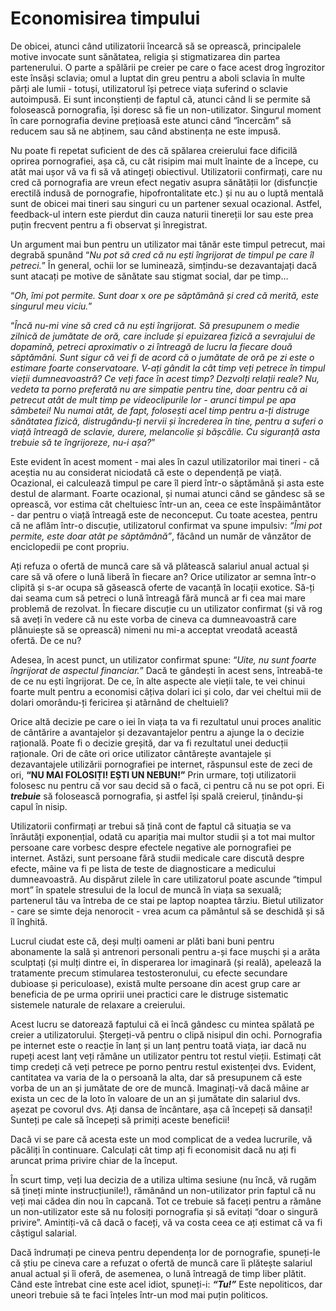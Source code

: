 # Economisirea timpului

De obicei, atunci când utilizatorii încearcă să se oprească, principalele motive invocate sunt sănătatea, religia și stigmatizarea din partea partenerului. O parte a spălării pe creier pe care o face acest drog îngrozitor este însăși sclavia; omul a luptat din greu pentru a aboli sclavia în multe părți ale lumii - totuși, utilizatorul își petrece viața suferind o sclavie autoimpusă. Ei sunt inconștienți de faptul că, atunci când li se permite să folosească pornografia, își doresc să fie un non-utilizator. Singurul moment în care pornografia devine prețioasă este atunci când "încercăm" să reducem sau să ne abținem, sau când abstinența ne este impusă.

Nu poate fi repetat suficient de des că spălarea creierului face dificilă oprirea pornografiei, așa că, cu cât risipim mai mult înainte de a începe, cu atât mai ușor vă va fi să vă atingeți obiectivul. Utilizatorii confirmați, care nu cred că pornografia are vreun efect negativ asupra sănătății lor (disfuncție erectilă indusă de pornografie, hipofrontalitate etc.) și nu au o luptă mentală sunt de obicei mai tineri sau singuri cu un partener sexual ocazional. Astfel, feedback-ul intern este pierdut din cauza naturii tinereții lor sau este prea puțin frecvent pentru a fi observat și înregistrat.

Un argument mai bun pentru un utilizator mai tânăr este timpul petrecut, mai degrabă spunând "*Nu pot să cred că nu ești îngrijorat de timpul pe care îl petreci.*" În general, ochii lor se luminează, simțindu-se dezavantajați dacă sunt atacați pe motive de sănătate sau stigmat social, dar pe timp...  

"*Oh, îmi pot permite. Sunt doar* x *ore pe săptămână și cred că merită, este singurul meu viciu.*"

"*Încă nu-mi vine să cred că nu ești îngrijorat. Să presupunem o medie zilnică de jumătate de oră, care include și epuizarea fizică a sevrajului de dopamină, petreci aproximativ o zi întreagă de lucru la fiecare două săptămâni. Sunt sigur că vei fi de acord că o jumătate de oră pe zi este o estimare foarte conservatoare. V-ați gândit la cât timp veți petrece în timpul vieții dumneavoastră? Ce veți face în acest timp? Dezvolți relații reale? Nu, vedeta ta porno preferată nu are simpatie pentru tine, doar pentru că ai petrecut atât de mult timp pe videoclipurile lor - arunci timpul pe apa sâmbetei! Nu numai atât, de fapt, folosești acel timp pentru a-ți distruge sănătatea fizică, distrugându-ți nervii și încrederea în tine, pentru a suferi o viață întreagă de sclavie, durere, melancolie și bășcălie. Cu siguranță asta trebuie să te îngrijoreze, nu-i așa?*"

Este evident în acest moment - mai ales în cazul utilizatorilor mai tineri - că aceștia nu au considerat niciodată că este o dependență pe viață. Ocazional, ei calculează timpul pe care îl pierd într-o săptămână și asta este destul de alarmant. Foarte ocazional, și numai atunci când se gândesc să se oprească, vor estima cât cheltuiesc într-un an, ceea ce este înspăimântător - dar pentru o viață întreagă este de neconceput. Cu toate acestea, pentru că ne aflăm într-o discuție, utilizatorul confirmat va spune impulsiv: *"Îmi pot permite, este doar atât pe săptămână "*, făcând un număr de vânzător de enciclopedii pe cont propriu.

Ați refuza o ofertă de muncă care să vă plătească salariul anual actual și care să vă ofere o lună liberă în fiecare an? Orice utilizator ar semna într-o clipită și s-ar ocupa să găsească oferte de vacanță în locații exotice. Să-ți dai seama cum să petreci o lună întreagă fără muncă ar fi cea mai mare problemă de rezolvat. În fiecare discuție cu un utilizator confirmat (și vă rog să aveți în vedere că nu este vorba de cineva ca dumneavoastră care plănuiește să se oprească) nimeni nu mi-a acceptat vreodată această ofertă. De ce nu?

Adesea, în acest punct, un utilizator confirmat spune: "*Uite, nu sunt foarte îngrijorat de aspectul financiar.*" Dacă te gândești în acest sens, întreabă-te de ce nu ești îngrijorat. De ce, în alte aspecte ale vieții tale, te vei chinui foarte mult pentru a economisi câțiva dolari ici și colo, dar vei cheltui mii de dolari omorându-ți fericirea și atârnând de cheltuieli?

Orice altă decizie pe care o iei în viața ta va fi rezultatul unui proces analitic de cântărire a avantajelor și dezavantajelor pentru a ajunge la o decizie rațională. Poate fi o decizie greșită, dar va fi rezultatul unei deducții raționale. Ori de câte ori orice utilizator cântărește avantajele și dezavantajele utilizării pornografiei pe internet, răspunsul este de zeci de ori, **"NU MAI FOLOSIȚI! EȘTI UN NEBUN!"** Prin urmare, toți utilizatorii folosesc nu pentru că vor sau decid să o facă, ci pentru că nu se pot opri. Ei ***trebuie*** să folosească pornografia, și astfel își spală creierul, ținându-și capul în nisip. 

Utilizatorii confirmați ar trebui să țină cont de faptul că situația se va înrăutăți exponențial, odată cu apariția mai multor studii și a tot mai multor persoane care vorbesc despre efectele negative ale pornografiei pe internet. Astăzi, sunt persoane fără studii medicale care discută despre efecte, mâine va fi pe lista de teste de diagnosticare a medicului dumneavoastră. Au dispărut zilele în care utilizatorul poate ascunde "timpul mort" în spatele stresului de la locul de muncă în viața sa sexuală; partenerul tău va întreba de ce stai pe laptop noaptea târziu. Bietul utilizator - care se simte deja nenorocit - vrea acum ca pământul să se deschidă și să îl înghită.

Lucrul ciudat este că, deși mulți oameni ar plăti bani buni pentru abonamente la sală și antrenori personali pentru a-și face mușchi și a arăta sculptați (și mulți dintre ei, în disperarea lor imaginară (și reală), apelează la tratamente precum stimularea testosteronului, cu efecte secundare dubioase și periculoase), există multe persoane din acest grup care ar beneficia de pe urma opririi unei practici care le distruge sistematic sistemele naturale de relaxare a creierului.

Acest lucru se datorează faptului că ei încă gândesc cu mintea spălată pe creier a utilizatorului. Ștergeți-vă pentru o clipă nisipul din ochi. Pornografia pe internet este o reacție în lanț și un lanț pentru toată viața, iar dacă nu rupeți acest lanț veți rămâne un utilizator pentru tot restul vieții. Estimați cât timp credeți că veți petrece pe porno pentru restul existenței dvs. Evident, cantitatea va varia de la o persoană la alta, dar să presupunem că este vorba de un an și jumătate de ore de muncă. Imaginați-vă dacă mâine ar exista un cec de la loto în valoare de un an și jumătate din salariul dvs. așezat pe covorul dvs. Ați dansa de încântare, așa că începeți să dansați! Sunteți pe cale să începeți să primiți aceste beneficii!

Dacă vi se pare că acesta este un mod complicat de a vedea lucrurile, vă păcăliți în continuare. Calculați cât timp ați fi economisit dacă nu ați fi aruncat prima privire chiar de la început.

În scurt timp, veți lua decizia de a utiliza ultima sesiune (nu încă, vă rugăm să țineți minte instrucțiunile!), rămânând un non-utilizator prin faptul că nu veți mai cădea din nou în capcană. Tot ce trebuie să faceți pentru a rămâne un non-utilizator este să nu folosiți pornografia și să evitați "doar o singură privire". Amintiți-vă că dacă o faceți, vă va costa ceea ce ați estimat că va fi câștigul salarial. 

Dacă îndrumați pe cineva pentru dependența lor de pornografie, spuneți-le că știu pe cineva care a refuzat o ofertă de muncă care îi plătește salariul anual actual și îi oferă, de asemenea, o lună întreagă de timp liber plătit. Când este întrebat cine este acel idiot, spuneți-i: ***"Tu!"*** Este nepoliticos, dar uneori trebuie să te faci înțeles într-un mod mai puțin politicos.

